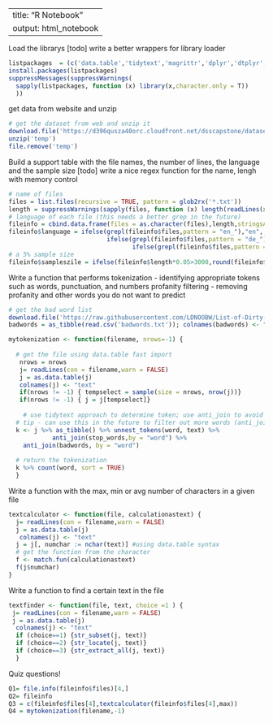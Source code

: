 ----
title: "R Notebook"
output: html_notebook
---
Load the librarys
[todo] write a better wrappers for library loader

```r

listpackages  = (c('data.table','tidytext','magrittr','dplyr','dtplyr','tibble','tm','stringr'))
install.packages(listpackages)
suppressMessages(suppressWarnings(
  sapply(listpackages, function (x) library(x,character.only = T))
  ))
```

get data from website and unzip

```r
# get the dataset from web and unzip it
download.file('https://d396qusza40orc.cloudfront.net/dsscapstone/dataset/Coursera-SwiftKey.zip',destfile = "temp")
unzip('temp')
file.remove('temp')
```

Build a support table with the file names, the number of lines, the language and the sample size
[todo] write a nice regex function for the name, lengh with memory control

```r

# name of files
files = list.files(recursive = TRUE, pattern = glob2rx('*.txt'))
length = suppressWarnings(sapply(files, function (x) length(readLines(x))))
# language of each file (this needs a better grep in the future)
fileinfo = cbind.data.frame(files = as.character(files),length,stringsAsFactors = FALSE)
fileinfo$language = ifelse(grepl(fileinfo$files,pattern = "en_"),"en", 
                           ifelse(grepl(fileinfo$files,pattern = "de_"),"de",
                                  ifelse(grepl(fileinfo$files,pattern = "fi_"),"fi", "ru")))
# a 5% sample size
fileinfo$sampleszile = ifelse(fileinfo$length*0.05>3000,round(fileinfo$length*0.05,0),3000)

```

Write a function that performs tokenization - identifying appropriate tokens such as words, punctuation, and numbers profanity filtering - removing profanity and other words you do not want to predict

```r
# get the bad word list 
download.file('https://raw.githubusercontent.com/LDNOOBW/List-of-Dirty-Naughty-Obscene-and-Otherwise-Bad-Words/master/en',"badwords.txt")
badwords = as_tibble(read.csv('badwords.txt')); colnames(badwords) <- "word"

```

```r
mytokenization <- function(filename, nrows=-1) {
  
  # get the file using data.table fast import
   nrows = nrows
   j= readLines(con = filename,warn = FALSE)
   j = as.data.table(j)
   colnames(j) <- "text"
   if(nrows != -1) { tempselect = sample(size = nrows, nrow(j))} 
   if(nrows != -1) { j = j[tempselect]}
 
    # use tidytext approach to determine token; use anti_join to avoid wording and bad words
  # tip - can use this in the future to filter out more words (anti_join)
  k <- j %>% as_tibble() %>% unnest_tokens(word, text) %>% 
            anti_join(stop_words,by = "word") %>% 
    anti_join(badwords, by = "word")
  
  # return the tokenization
  k %>% count(word, sort = TRUE)
  }


```

Write a function with the max, min or avg number of characters in a given file
```r
textcalculator <- function(file, calculationastext) {
  j= readLines(con = filename,warn = FALSE)
  j = as.data.table(j)
   colnames(j) <- "text"
  j = j[, numchar := nchar(text)] #using data.table syntax
  # get the function from the character
  f <- match.fun(calculationastext)
  f(j$numchar)
}
```

Write a function to find a certain text in the file
```r
textfinder <- function(file, text, choice =1 ) {
 j= readLines(con = filename,warn = FALSE)
 j = as.data.table(j)
  colnames(j) <- "text"
  if (choice==1) {str_subset(j, text)}
  if (choice==2) {str_locate(j, text)}
  if (choice==3) {str_extract_all(j, text)}
  }

```

Quiz questions!

```r
Q1= file.info(fileinfo$files)[4,]
Q2= fileinfo
Q3 = c(fileinfo$files[4],textcalculator(fileinfo$files[4],max))
Q4 = mytokenization(filename,-1)
```




